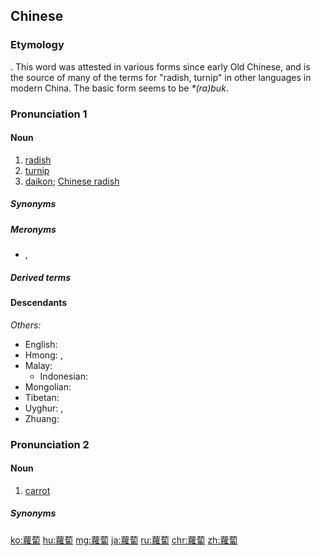{{also|萝卜}}
==Chinese==
{{zh-forms|s=萝卜|alt=*蘿卜,蘆萉,萉,菔,蔔,蘆,蘆菔,蘿菔,萊菔,來服,菈𦿚,蘿白,蘿苩,蘿貝,蘿𦮷}}

===Etymology===
{{unk.|zh}}. This word was attested in various forms since early Old Chinese, and is the source of many of the terms for "radish, turnip" in other languages in modern China. The basic form seems to be ''*(ra)buk''.

===Pronunciation 1===
{{zh-pron
|m=luóbo
|c=lo4 baak6
|c-t=lo3 bak5
|g=lo4 po
|h=pfs=lò-phe̍t;gd=lo2 pêd6
|mn=xm,zz,tw:lô-po̍k/qz:lô-pok/xm,qz:lâ-pa̍k/xm:lâ-ta̍k
|w=3lo boq,3lu boq
|x=lo2 bu
|cat=n
}}

====Noun====
{{zh-noun}} {{tlb|zh|Chinese cuisine|botany}}

# [[radish]]
# [[turnip]]
# [[daikon]]; [[Chinese radish]]

=====Synonyms=====
{{zh-dial}}

=====Meronyms=====
* {{qualifier|seeds, esp. in [[TCM]]}} {{zh-l|萊菔子}}, {{zh-l|萊服子}}

=====Derived terms=====
{{zh-der|白蘿蔔|紅蘿蔔|胡蘿蔔|蘿蔔乾|花心蘿蔔|心裡美蘿蔔|蘿蔔糕|一個蘿蔔一個坑兒|坐蘿蔔|小蘿蔔頭|拔了蘿蔔地皮寬|甜蘿蔔|空心蘿蔔|糖蘿蔔|紅蘿蔔炒辣椒|缸裡的醬蘿蔔|胡蘿蔔就燒酒|胡蘿蔔素|蘿蔔精|蘿蔔精，頭上青|蘿蔔頭|類胡蘿蔔素}}

====Descendants====
{{CJKV|蘿蔔|らふく|나복|k2=라복|la bặc}}
''Others:''
* English: {{l|en|lo bak}}
* Hmong: {{l|hnj|lauj pwm}}, {{l|hnj|lwj pwm}}
* Malay: {{l|ms|lobak}}
** Indonesian: {{l|id|lobak}}
* Mongolian: {{l|mn|лууван}}
* Tibetan: {{l|bo|ལ་ཕུག}}
* Uyghur: {{l|ug|لوبو}}, {{l|ug|لوبۇ}}
* Zhuang: {{l|za|lauxbaeg}}

===Pronunciation 2===
{{zh-pron
|md=lò̤-bŭk
|mn=xm,qz:lâ-pa̍k/xm:lâ-ta̍k/tw:nâ-po̍k
|cat=n
}}

====Noun====
{{zh-noun}}

# {{lb|zh|Min Dong|Min Nan}} [[carrot]]

=====Synonyms=====
{{zh-dial|胡蘿蔔}}

{{zh-cat|Elementary|Vegetables|Foods}}

[[ko:蘿蔔]]
[[hu:蘿蔔]]
[[mg:蘿蔔]]
[[ja:蘿蔔]]
[[ru:蘿蔔]]
[[chr:蘿蔔]]
[[zh:蘿蔔]]